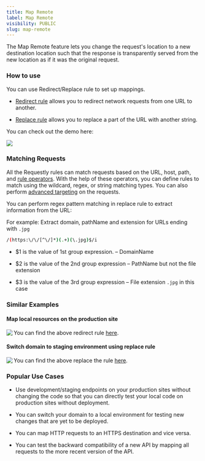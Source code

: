 ```yaml
---
title: Map Remote
label: Map Remote
visibility: PUBLIC
slug: map-remote
---
```


The Map Remote feature lets you change the request's location to a new destination location such that the response is transparently served from the new location as if it was the original request.

### How to use

You can use Redirect/Replace rule to set up mappings.

* [Redirect rule](https://developers.requestly.com/http-rules/map-local-url-redirect/) allows you to redirect network requests from one URL to another.

- [Replace rule](https://developers.requestly.com/http-rules/replace-strings/) allows you to replace a part of the URL with another string.

You can check out the demo here:

<Image src="https://i.ytimg.com/vi/lOt1kGKTq-w/hqdefault.jpg" align="center" />

### Matching Requests

All the Requestly rules can match requests based on the URL, host, path, and [rule operators](https://docs.requestly.io/browser-extension/chrome/features/rule-operators). With the help of these operators, you can define rules to match using the wildcard, regex, or string matching types. You can also perform [advanced targeting](https://developers.requestly.com/http-rules/advance-targeting/) on the requests.

You can perform regex pattern matching in replace rule to extract information from the URL:

For example: Extract domain, pathName and extension for URLs ending with `.jpg`

```bash
/(https:\/\/[^\/]*)(.+)(\.jpg)$/i
```

* $1 is the value of 1st group expression. – DomainName

- $2 is the value of the 2nd group expression – PathName but not the file extension

* $3 is the value of the 3rd group expression – File extension `.jpg` in this case

### Similar Examples

#### Map local resources on the production site

<Image src="https://imagedelivery.net/IEMzXmjRvW0g933AN5ejrA/wwwnotionso-image-prod-files-secures3us-west-2amazonawscom-8e04dd23-74cd-4c44-8158-4238eac359d1-ce273c6e-2b53-494c-aace-eaa15de07bee-ss-2_61png/public" align="left" />

You can find the above redirect rule [here](https://app.requestly.io/rules/#sharedList/1675507924144-map-local-to-production).

#### Switch domain to staging environment using replace rule

<Image src="https://imagedelivery.net/IEMzXmjRvW0g933AN5ejrA/wwwnotionso-image-prod-files-secures3us-west-2amazonawscom-8e04dd23-74cd-4c44-8158-4238eac359d1-62f8866b-f88b-4dea-b545-42412aa25881-ss-2_62png/public" align="left" />

You can find the above replace the rule [here](https://app.requestly.io/rules/#sharedList/1675508715615-switch-domain-to-staging).

### Popular Use Cases

* Use development/staging endpoints on your production sites without changing the code so that you can directly test your local code on production sites without deployment.

- You can switch your domain to a local environment for testing new changes that are yet to be deployed.

* You can map HTTP requests to an HTTPS destination and vice versa.

- You can test the backward compatibility of a new API by mapping all requests to the more recent version of the API.

